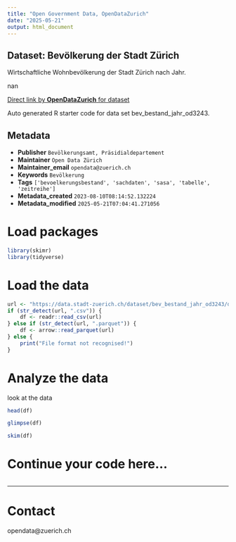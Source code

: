 ```yaml
---
title: "Open Government Data, OpenDataZurich"
date: "2025-05-21"
output: html_document
---
```


## Dataset: Bevölkerung der Stadt Zürich


Wirtschaftliche Wohnbevölkerung der Stadt Zürich nach Jahr.


nan

[Direct link by **OpenDataZurich** for dataset](https://data.stadt-zuerich.ch/dataset/bev_bestand_jahr_od3243)

Auto generated R starter code for data set bev_bestand_jahr_od3243.

## Metadata

- **Publisher** `Bevölkerungsamt, Präsidialdepartement`
- **Maintainer** `Open Data Zürich`
- **Maintainer_email** `opendata@zuerich.ch`
- **Keywords** `Bevölk­erung`
- **Tags** `['bevoelkerungsbestand', 'sachdaten', 'sasa', 'tabelle', 'zeitreihe']`
- **Metadata_created** `2023-08-10T08:14:52.132224`
- **Metadata_modified** `2025-05-21T07:04:41.271056`


# Load packages

```r
library(skimr)
library(tidyverse)
```

# Load the data

```r
url <- "https://data.stadt-zuerich.ch/dataset/bev_bestand_jahr_od3243/download/BEV324OD3243.csv"
if (str_detect(url, ".csv")) {
    df <- readr::read_csv(url)
} else if (str_detect(url, ".parquet")) {
    df <- arrow::read_parquet(url)
} else {
    print("File format not recognised!")
}
```

# Analyze the data

look at the data
```r
head(df)
```

```r
glimpse(df)
```

```r
skim(df)
```

# Continue your code here...

```r

```

------------------------------------------------------------------------

# Contact

opendata@zuerich.ch
